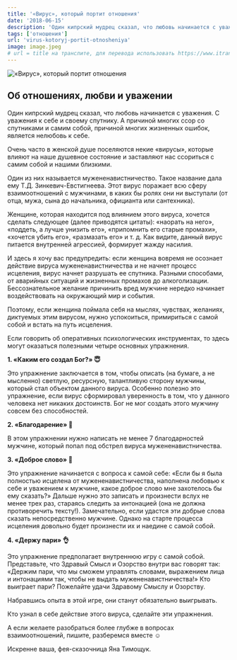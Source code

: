 ```yaml
---
title: '«Вирус», который портит отношения'
date: '2018-06-15'
description: 'Один кипрский мудрец сказал, что любовь начинается с уважения. С уважения к себе и своему спутнику. А причиной многих ссор со спутниками и самим собой, причиной многих жизненных ошибок, является нелюбовь к себе.'
tags: ['отношения']
url: 'virus-kotoryj-portit-otnosheniya'
image: image.jpeg
# url = title на транслите, для перевода использовать https://www.itranslit.com/
---
```



![«Вирус», который портит отношения](./image.jpeg)

## Об отношениях, любви и уважении

Один кипрский мудрец сказал, что любовь начинается с уважения. С уважения к себе и своему спутнику. А причиной многих ссор со спутниками и самим собой, причиной многих жизненных ошибок, является нелюбовь к себе.

Очень часто в женской душе поселяются некие «вирусы», которые влияют на наше душевное состояние и заставляют нас ссориться с самим собой и нашими близкими.

Один из них называется мужененавистничество. Такое название дала ему Т.Д. Зинкевич-Евстигнеева. Этот вирус поражает всю сферу взаимоотношений с мужчинами, в каких бы ролях они ни выступали (от отца, мужа, сына до начальника, официанта или сантехника).

Женщине, которая находится под влиянием этого вируса, хочется сделать следующее (далее приводятся цитаты): «наорать на него», «поддеть, а лучше унизить его», «припомнить его старые промахи», «хочется убить его», «размазать его» и т. д. Как видите, данный вирус питается внутренней агрессией, формирует жажду насилия.

И здесь я хочу вас предупредить: если женщина вовремя не осознает действие вируса мужененавистничества и не начнет процесс исцеления, вирус начнет разрушать ее спутника. Разными способами, от аварийных ситуаций и жизненных промахов до алкоголизации. Бессознательное желание причинить вред мужчине нередко начинает воздействовать на окружающий мир и события.

Поэтому, если женщина поймала себя на мыслях, чувствах, желаниях, диктуемых этим вирусом, нужно успокоиться, примириться с самой собой и встать на путь исцеления.

Если говорить об оперативных психологических инструментах, то здесь могут оказаться полезными четыре основных упражнения.

**1. «Каким его создал Бог?» 😇**

Это упражнение заключается в том, чтобы описать (на бумаге, а не мысленно) светлую, ресурсную, талантливую сторону мужчины, который стал объектом данного вируса. Особенно полезно это упражнение, если вирус сформировал уверенность в том, что у данного человека нет никаких достоинств. Бог не мог создать этого мужчину совсем без способностей.

**2. «Благодарение» 🙏**

В этом упражнении нужно написать не менее 7 благодарностей мужчине, который попал под обстрел вируса мужененавистничества.

**3. «Доброе слово» 💞**

Это упражнение начинается с вопроса к самой себе: «Если бы я была полностью исцелена от мужененавистничества, наполнена любовью к себе и уважением к мужчине, какое доброе слово мне захотелось бы ему сказать?» Дальше нужно это записать и произнести вслух не менее трех раз, стараясь следить за интонацией (она не должна противоречить тексту!). Замечательно, если удастся эти добрые слова сказать непосредственно мужчине. Однако на старте процесса исцеления довольно будет произнести их и наедине с самой собой.

**4. «Держу пари» 👌**

Это упражнение предполагает внутреннюю игру с самой собой. Представьте, что Здравый Смысл и Озорство внутри вас говорят так: «Держим пари, что мы сможем управлять словами, выражением лица и интонациями так, чтобы не выдать мужененавистничества!» Кто выиграет пари? Пожелайте удачи Здравому Смыслу и Озорству.

Набравшись опыта в этой игре, они станут обязательно выигрывать.

Кто узнал в себе действие этого вируса, сделайте эти упражнения.

А если желаете разобраться более глубже в вопросах взаимоотношений, <PostLink to="/#how-to-consultation">пишите, разберемся вместе</PostLink> ☺️

Искренне ваша, фея-сказочница Яна Тимощук.
